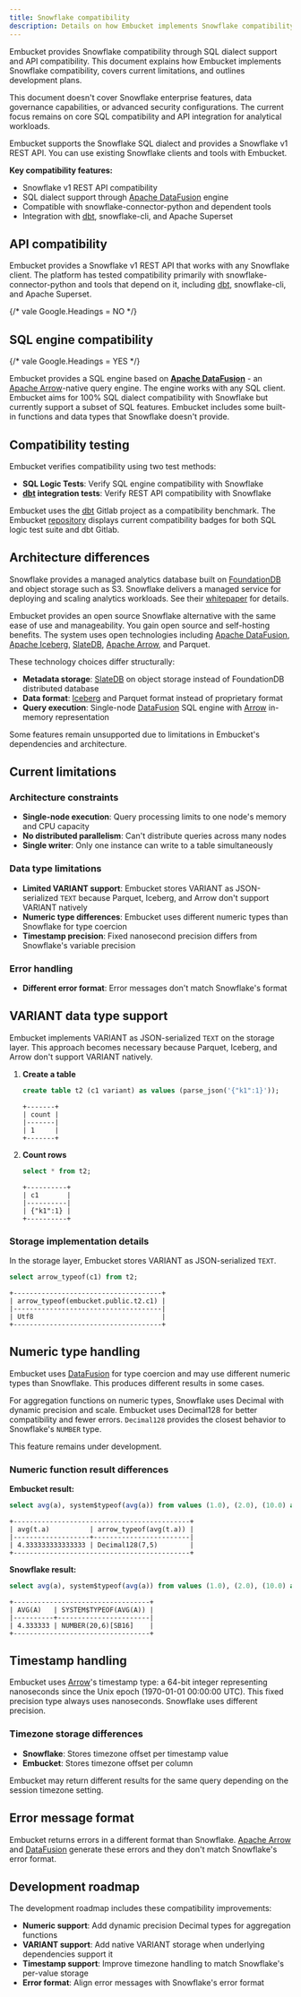 ```yaml
---
title: Snowflake compatibility
description: Details on how Embucket implements Snowflake compatibility, current limitations and future plans.
---
```



Embucket provides Snowflake compatibility through SQL dialect support and API compatibility. This document explains how Embucket implements Snowflake compatibility, covers current limitations, and outlines development plans.

This document doesn't cover Snowflake enterprise features, data governance capabilities, or advanced security configurations. The current focus remains on core SQL compatibility and API integration for analytical workloads.

Embucket supports the Snowflake SQL dialect and provides a Snowflake v1 REST API. You can use existing Snowflake clients and tools with Embucket.

**Key compatibility features:**

- Snowflake v1 REST API compatibility
- SQL dialect support through [Apache DataFusion](https://datafusion.apache.org/) engine
- Compatible with snowflake-connector-python and dependent tools
- Integration with [dbt](https://docs.getdbt.com/), snowflake-cli, and Apache Superset

## API compatibility

Embucket provides a Snowflake v1 REST API that works with any Snowflake client. The platform has tested compatibility primarily with snowflake-connector-python and tools that depend on it, including [dbt](https://docs.getdbt.com/), snowflake-cli, and Apache Superset.

{/* vale Google.Headings = NO */}

## SQL engine compatibility

{/* vale Google.Headings = YES */}

Embucket provides a SQL engine based on **[Apache DataFusion](https://datafusion.apache.org/)** - an [Apache Arrow](https://arrow.apache.org/)-native query engine. The engine works with any SQL client. Embucket aims for 100% SQL dialect compatibility with Snowflake but currently support a subset of SQL features. Embucket includes some built-in functions and data types that Snowflake doesn't provide.

## Compatibility testing

Embucket verifies compatibility using two test methods:

- **SQL Logic Tests**: Verify SQL engine compatibility with Snowflake
- **[dbt](https://docs.getdbt.com/) integration tests**: Verify REST API compatibility with Snowflake

Embucket uses the [dbt](https://docs.getdbt.com/) Gitlab project as a compatibility benchmark. The Embucket [repository](https://github.com/Embucket/embucket) displays current compatibility badges for both SQL logic test suite and dbt Gitlab.

## Architecture differences

Snowflake provides a managed analytics database built on [FoundationDB](https://www.foundationdb.org) and object storage such as S3. Snowflake delivers a managed service for deploying and scaling analytics workloads. See their [whitepaper](https://www.cs.cmu.edu/~15721-f24/papers/Snowflake.pdf) for details.

Embucket provides an open source Snowflake alternative with the same ease of use and manageability. You gain open source and self-hosting benefits. The system uses open technologies including [Apache DataFusion](https://datafusion.apache.org/), [Apache Iceberg](https://iceberg.apache.org/), [SlateDB](https://slatedb.io/), [Apache Arrow](https://arrow.apache.org/), and Parquet.

These technology choices differ structurally:

- **Metadata storage**: [SlateDB](https://slatedb.io/) on object storage instead of FoundationDB distributed database
- **Data format**: [Iceberg](https://iceberg.apache.org/) and Parquet format instead of proprietary format
- **Query execution**: Single-node [DataFusion](https://datafusion.apache.org/) SQL engine with [Arrow](https://arrow.apache.org/) in-memory representation

<Aside type="caution">
  Some features remain unsupported due to limitations in Embucket's dependencies and architecture.
</Aside>

## Current limitations

### Architecture constraints

- **Single-node execution**: Query processing limits to one node's memory and CPU capacity
- **No distributed parallelism**: Can't distribute queries across many nodes
- **Single writer**: Only one instance can write to a table simultaneously

### Data type limitations

- **Limited VARIANT support**: Embucket stores VARIANT as JSON-serialized `TEXT` because Parquet, Iceberg, and Arrow don't support VARIANT natively
- **Numeric type differences**: Embucket uses different numeric types than Snowflake for type coercion
- **Timestamp precision**: Fixed nanosecond precision differs from Snowflake's variable precision

### Error handling

- **Different error format**: Error messages don't match Snowflake's format

## VARIANT data type support

Embucket implements VARIANT as JSON-serialized `TEXT` on the storage layer. This approach becomes necessary because Parquet, Iceberg, and Arrow don't support VARIANT natively.

<Steps>

1. **Create a table**

   ```sql
   create table t2 (c1 variant) as values (parse_json('{"k1":1}'));
   ```

   ```
   +-------+
   | count |
   |-------|
   | 1     |
   +-------+
   ```

2. **Count rows**

   ```sql
   select * from t2;
   ```

   ```
   +----------+
   | c1       |
   |----------|
   | {"k1":1} |
   +----------+
   ```

</Steps>

### Storage implementation details

In the storage layer, Embucket stores VARIANT as JSON-serialized `TEXT`.

```sql
select arrow_typeof(c1) from t2;
```

```
+-------------------------------------+
| arrow_typeof(embucket.public.t2.c1) |
|-------------------------------------|
| Utf8                                |
+-------------------------------------+
```

## Numeric type handling

Embucket uses [DataFusion](https://datafusion.apache.org/) for type coercion and may use different numeric types than Snowflake. This produces different results in some cases.

For aggregation functions on numeric types, Snowflake uses Decimal with dynamic precision and scale. Embucket uses Decimal128 for better compatibility and fewer errors. `Decimal128` provides the closest behavior to Snowflake's `NUMBER` type.

<Aside type="note">This feature remains under development.</Aside>

### Numeric function result differences

**Embucket result:**

```sql
select avg(a), system$typeof(avg(a)) from values (1.0), (2.0), (10.0) as t(a);
```

```
+--------------------------------------------+
| avg(t.a)          | arrow_typeof(avg(t.a)) |
|-------------------+------------------------|
| 4.333333333333333 | Decimal128(7,5)        |
+--------------------------------------------+
```

**Snowflake result:**

```sql
select avg(a), system$typeof(avg(a)) from values (1.0), (2.0), (10.0) as t(a);
```

```
+----------------------------------+
| AVG(A)   | SYSTEM$TYPEOF(AVG(A)) |
|----------+-----------------------|
| 4.333333 | NUMBER(20,6)[SB16]    |
+----------------------------------+
```

## Timestamp handling

Embucket uses [Arrow](https://arrow.apache.org/)'s timestamp type: a 64-bit integer representing nanoseconds since the Unix epoch (1970-01-01 00:00:00 UTC). This fixed precision type always uses nanoseconds. Snowflake uses different precision.

### Timezone storage differences

- **Snowflake**: Stores timezone offset per timestamp value
- **Embucket**: Stores timezone offset per column

Embucket may return different results for the same query depending on the session timezone setting.

## Error message format

Embucket returns errors in a different format than Snowflake. [Apache Arrow](https://arrow.apache.org/) and [DataFusion](https://datafusion.apache.org/) generate these errors and they don't match Snowflake's error format.

## Development roadmap

The development roadmap includes these compatibility improvements:

- **Numeric support**: Add dynamic precision Decimal types for aggregation functions
- **VARIANT support**: Add native VARIANT storage when underlying dependencies support it
- **Timestamp support**: Improve timezone handling to match Snowflake's per-value storage
- **Error format**: Align error messages with Snowflake's error format
